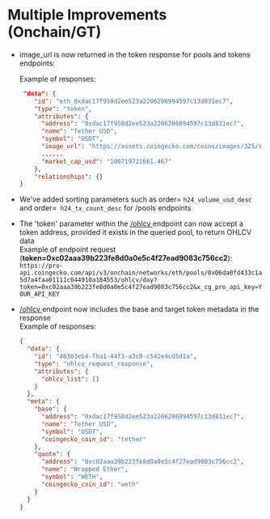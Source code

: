# Multiple Improvements (Onchain/GT)

* image_url is now returned in the token response for pools and tokens endpoints:

  Example of responses:

  ```json JSON
   "data": {
      "id": "eth_0xdac17f958d2ee523a2206206994597c13d831ec7",
      "type": "token",
      "attributes": {
        "address": "0xdac17f958d2ee523a2206206994597c13d831ec7",
        "name": "Tether USD",
        "symbol": "USDT",
        "image_url": "https://assets.coingecko.com/coins/images/325/small/Tether.png?1696501661", 👈
        ......
        "market_cap_usd": "100719721661.467"
      },
      "relationships": {}
  }
  ```
* We've added sorting parameters such as order= `h24_volume_usd_desc` and order=` h24_tx_count_desc` for /pools endpoints
* The 'token' parameter within the [/ohlcv ](/reference/pool-ohlcv-contract-address) endpoint can now accept a token address, provided it exists in the queried pool, to return OHLCV data\
  Example of endpoint request (**token=0xc02aaa39b223fe8d0a0e5c4f27ead9083c756cc2**):\
  `https://pro-api.coingecko.com/api/v3/onchain/networks/eth/pools/0x06da0fd433c1a5d7a4faa01111c044910a184553/ohlcv/day?token=0xc02aaa39b223fe8d0a0e5c4f27ead9083c756cc2&x_cg_pro_api_key=YOUR_API_KEY`
* [/ohlcv ](/reference/pool-ohlcv-contract-address) endpoint now includes the base and target token metadata in the response\
  Example of responses:
  ```json JSON
  {
    "data": {
      "id": "46303eb4-fba1-44f3-a3c8-c542e4cd5d1a",
      "type": "ohlcv_request_response",
      "attributes": {
        "ohlcv_list": []
      }
    },
    "meta": {
      "base": {
        "address": "0xdac17f958d2ee523a2206206994597c13d831ec7",
        "name": "Tether USD",
        "symbol": "USDT",
        "coingecko_coin_id": "tether"
      },
      "quote": {
        "address": "0xc02aaa39b223fe8d0a0e5c4f27ead9083c756cc2",
        "name": "Wrapped Ether",
        "symbol": "WETH",
        "coingecko_coin_id": "weth"
      }
    }
  }
  ```